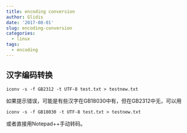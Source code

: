 ```yaml
---
title: encoding conversion
author: Glidis
date: '2017-08-01'
slug: encoding-conversion
categories:
  - linux
tags:
  - encoding
---
```

## 汉字编码转换

`iconv -s -f GB2312 -t UTF-8 test.txt > testnew.txt`

如果提示错误，可能是有些汉字在GB18030中有，但在GB2312中无，可以用

`iconv -s -f GB18030 -t UTF-8 test.txt > testnew.txt`

或者直接用Notepad++手动转码。
